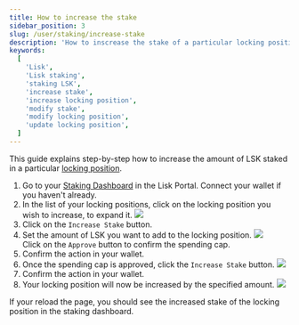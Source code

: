 ```yaml
---
title: How to increase the stake
sidebar_position: 3
slug: /user/staking/increase-stake
description: 'How to inscrease the stake of a particular locking position.'
keywords:
  [
    'Lisk',
    'Lisk staking',
    'staking LSK',
    'increase stake',
    'increase locking position',
    'modify stake',
    'modify locking position',
    'update locking position',
  ]
---
```



This guide explains step-by-step how to increase the amount of LSK staked in a particular [locking position](overview#locking-positions).

1. Go to your [Staking Dashboard](https://portal.lisk.com/staking/dashboard) in the Lisk Portal.
    Connect your wallet if you haven't already.
2. In the list of your locking positions, click on the locking position you wish to increase, to expand it.
    <img src={positions} /><br />
3. Click on the `Increase Stake` button.
4. Set the amount of LSK you want to add to the locking position.
    <img src={increaseApprove} /><br />
    Click on the `Approve` button to confirm the spending cap.
4. Confirm the action in your wallet.
5. Once the spending cap is approved, click the `Increase Stake` button.
    <img src={increase} /><br />
6. Confirm the action in your wallet.
7. Your locking position will now be increased by the specified amount.
    <img src={increased} /><br />

If your reload the page, you should see the increased stake of the locking position in the staking dashboard.

